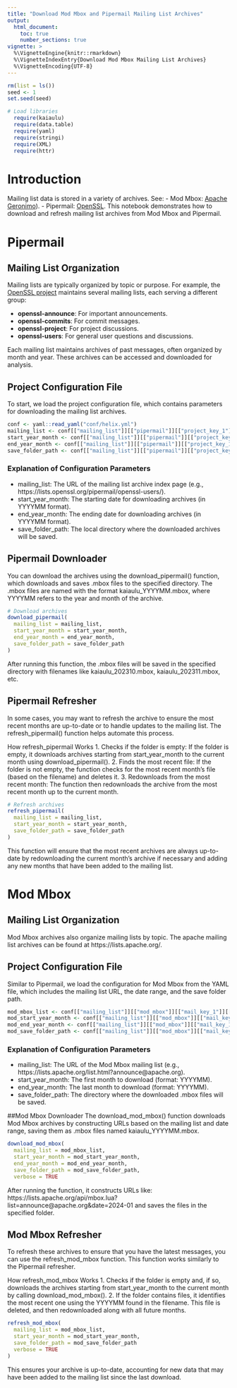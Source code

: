 ```yaml
---
title: "Download Mod Mbox and Pipermail Mailing List Archives"
output: 
  html_document:
    toc: true
    number_sections: true
vignette: >
  %\VignetteEngine{knitr::rmarkdown}
  %\VignetteIndexEntry{Download Mod Mbox Mailing List Archives}
  %\VignetteEncoding{UTF-8}
---
```



```r
rm(list = ls())
seed <- 1
set.seed(seed)

# Load libraries
  require(kaiaulu)
  require(data.table)
  require(yaml)
  require(stringi)
  require(XML)
  require(httr)
```


# Introduction

Mailing list data is stored in a variety of archives. See:
- Mod Mbox: [Apache Geronimo](https://geronimo.apache.org/mailing-lists.html)).
- Pipermail: [OpenSSL](https://mta.openssl.org/mailman/listinfo/).
This notebook demonstrates how to download and refresh mailing list archives from Mod Mbox and Pipermail.

# Pipermail

## Mailing List Organization

Mailing lists are typically organized by topic or purpose. For example, the [OpenSSL project](https://www.openssl.org/community/mailinglists.html) maintains several mailing lists, each serving a different group:

- **openssl-announce**: For important announcements.
- **openssl-commits**: For commit messages.
- **openssl-project**: For project discussions.
- **openssl-users**: For general user questions and discussions.

Each mailing list maintains archives of past messages, often organized by month and year. These archives can be accessed and downloaded for analysis.

## Project Configuration File 

To start, we load the project configuration file, which contains parameters for downloading the mailing list archives.

```r
conf <- yaml::read_yaml("conf/helix.yml")
mailing_list <- conf[["mailing_list"]][["pipermail"]][["project_key_1"]][["mailing_list"]]
start_year_month <- conf[["mailing_list"]][["pipermail"]][["project_key_1"]][["start_year_month"]]
end_year_month <- conf[["mailing_list"]][["pipermail"]][["project_key_1"]][["end_year_month"]]
save_folder_path <- conf[["mailing_list"]][["pipermail"]][["project_key_1"]][["save_folder_path"]]
```

### Explanation of Configuration Parameters
- mailing_list: The URL of the mailing list archive index page (e.g., https://lists.openssl.org/pipermail/openssl-users/).
- start_year_month: The starting date for downloading archives (in YYYYMM format).
- end_year_month: The ending date for downloading archives (in YYYYMM format).
- save_folder_path: The local directory where the downloaded archives will be saved.

## Pipermail Downloader
You can download the archives using the download_pipermail() function, which downloads and saves .mbox files to the specified directory. The .mbox files are named with the format kaiaulu_YYYYMM.mbox, where YYYYMM refers to the year and month of the archive.
```r
# Download archives
download_pipermail(
  mailing_list = mailing_list,
  start_year_month = start_year_month,
  end_year_month = end_year_month,
  save_folder_path = save_folder_path
)

```
After running this function, the .mbox files will be saved in the specified directory with filenames like kaiaulu_202310.mbox, kaiaulu_202311.mbox, etc.

## Pipermail Refresher
In some cases, you may want to refresh the archive to ensure the most recent months are up-to-date or to handle updates to the mailing list. The refresh_pipermail() function helps automate this process.

How refresh_pipermail Works
1. Checks if the folder is empty: If the folder is empty, it downloads archives starting from start_year_month to the current month using download_pipermail().
2. Finds the most recent file: If the folder is not empty, the function checks for the most recent month’s file (based on the filename) and deletes it.
3. Redownloads from the most recent month: The function then redownloads the archive from the most recent month up to the current month.
```r
# Refresh archives
refresh_pipermail(
  mailing_list = mailing_list,
  start_year_month = start_year_month,
  save_folder_path = save_folder_path
)

```
This function will ensure that the most recent archives are always up-to-date by redownloading the current month's archive if necessary and adding any new months that have been added to the mailing list.

# Mod Mbox

## Mailing List Organization
Mod Mbox archives also organize mailing lists by topic. The apache mailing list archives can be found at https://lists.apache.org/.

## Project Configuration File
Similar to Pipermail, we load the configuration for Mod Mbox from the YAML file, which includes the mailing list URL, the date range, and the save folder path.

```r
mod_mbox_list <- conf[["mailing_list"]][["mod_mbox"]][["mail_key_1"]][["mailing_list"]]
mod_start_year_month <- conf[["mailing_list"]][["mod_mbox"]][["mail_key_1"]][["start_year_month"]]
mod_end_year_month <- conf[["mailing_list"]][["mod_mbox"]][["mail_key_1"]][["end_year_month"]]
mod_save_folder_path <- conf[["mailing_list"]][["mod_mbox"]][["mail_key_1"]][["save_folder_path"]]
```

### Explanation of Configuration Parameters
- mailing_list: The URL of the Mod Mbox mailing list (e.g., https://lists.apache.org/list.html?announce@apache.org).
- start_year_month: The first month to download (format: YYYYMM).
- end_year_month: The last month to download (format: YYYYMM).
- save_folder_path: The directory where the downloaded .mbox files will be saved.

##Mod Mbox Downloader
The download_mod_mbox() function downloads Mod Mbox archives by constructing URLs based on the mailing list and date range, saving them as .mbox files named kaiaulu_YYYYMM.mbox.

```r
download_mod_mbox(
  mailing_list = mod_mbox_list,
  start_year_month = mod_start_year_month,
  end_year_month = mod_end_year_month,
  save_folder_path = mod_save_folder_path,
  verbose = TRUE
```

After running the function, it constructs URLs like: https://lists.apache.org/api/mbox.lua?list=announce@apache.org&date=2024-01
and saves the files in the specified folder.

## Mod Mbox Refresher
To refresh these archives to ensure that you have the latest messages, you can use the refresh_mod_mbox function. This function works similarly to the Pipermail refresher.

How refresh_mod_mbox Works
1. Checks if the folder is empty and, if so, downloads the archives starting from start_year_month to the current month by calling download_mod_mbox().
2. If the folder contains files, it identifies the most recent one using the YYYYMM found in the filename. This file is deleted, and then redownloaded along with all future months.

```r
refresh_mod_mbox(
  mailing_list = mod_mbox_list,
  start_year_month = mod_start_year_month,
  save_folder_path = mod_save_folder_path
  verbose = TRUE
)
```

This ensures your archive is up-to-date, accounting for new data that may have been added to the mailing list since the last download.
